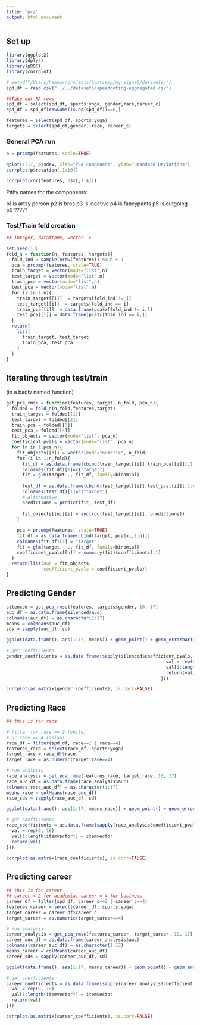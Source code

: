 ```yaml
---
title: "pca"
output: html_document
---
```



## Set up

```r
library(ggplot2)
library(dplyr)
library(pROC)
library(corrplot)

# setwd("/Users/hamnox/projects/bootcamp/my_signal/datasets/")
spd_df = read.csv("../../datasets/speeddating-aggregated.csv")

##Take out NA rows
spd_df = select(spd_df, sports:yoga, gender,race,career_c)
spd_df = spd_df[rowSums(is.na(spd_df))==0,]

features = select(spd_df, sports:yoga)
targets = select(spd_df,gender, race, career_c)


```

### General PCA run

```r
p = prcomp(features, scale=TRUE)

qplot(1:17, p$sdev, xlab="PCA component", ylab="Standard Deviations")
corrplot(p$rotation[,1:10])

corrplot(cor(features, p$x[,1:4]))

```

Pithy names for the components:

p1 is artsy person
p2 is bros
p3 is inactive
p4 is fancypants
p5 is outgoing
p6 ?????

### Test/Train fold creation

```r
## integer, dataframe, vector -> 

set.seed(13)
fold_n = function(n, features, targets){
  fold_ind = sample(nrow(features)) %% n + 1 
  pca = prcomp(features, scale=TRUE)
  train_target = vector(mode="list",n)
  test_target = vector(mode="list",n)
  train_pca = vector(mode="list",n)
  test_pca = vector(mode="list",n)
  for (i in 1:n){
    train_target[[i]]  = targets[fold_ind != i]
    test_target[[i]]  = targets[fold_ind == i]
    train_pca[[i]]  = data.frame(pca$x[fold_ind != i,])
    test_pca[[i]] = data.frame(pca$x[fold_ind == i,])
  }
  return(
    list(
      train_target, test_target,
      train_pca, test_pca
    )
  )
}

```


## Iterating through test/train
(in a badly named function)

```r
get_pca_rmse = function(features, target, n_fold, pca_n){
  folded = fold_n(n_fold,features,target)
  train_target = folded[[1]]
  test_target = folded[[2]]
  train_pca = folded[[3]]
  test_pca = folded[[4]]
  fit_objects = vector(mode="list", pca_n)
  coefficient_pvals = vector(mode="list", pca_n)
  for (n in 1:pca_n){
    fit_objects[[n]] = vector(mode="numeric", n_fold)
    for (i in 1:n_fold){
      fit_df = as.data.frame(cbind(train_target[[i]],train_pca[[i]][,1:n]))
      colnames(fit_df)[1]=c("target")
      fit = glm(target~., fit_df, family=binomial)
      
      test_df = as.data.frame(cbind(test_target[[i]],test_pca[[i]][,1:n]))
      colnames(test_df)[1]=c("target")
      # alternative 
      predictions = predict(fit, test_df)
      
      fit_objects[[n]][i] = auc(roc(test_target[[i]], predictions))
    }
    
    pca = prcomp(features, scale=TRUE)
    fit_df = as.data.frame(cbind(target, pca$x[,1:n]))
    colnames(fit_df)[1] = "target"
    fit = glm(target ~ ., fit_df, family=binomial)
    coefficient_pvals[[n]] = summary(fit)$coefficients[,1]
  }
  return(list(auc = fit_objects,
              coefficient_pvals = coefficient_pvals))
}
```

## Predicting Gender

```r

silenced = get_pca_rmse(features, targets$gender, 10, 17)
auc_df = as.data.frame(silenced$auc)
colnames(auc_df) = as.character(1:17)
means = colMeans(auc_df)
sds = sapply(auc_df, sd)

ggplot(data.frame(), aes(1:17, means)) + geom_point() + geom_errorbar(aes(ymin= means - sds, ymax = means + sds))

# get coefficients
gender_coefficients = as.data.frame(sapply(silenced$coefficient_pvals, function(itemvector) {
                                                            val = rep(0, 18)
                                                            val[1:length(itemvector)] = itemvector
                                                            return(val)
                                                          }))

corrplot(as.matrix(gender_coefficients), is.corr=FALSE)
```

## Predicting Race

```r

## this is for race

# filter for race == 2 (white)
# or race == 4 (asian)
race_df = filter(spd_df, race==2 | race==4)
features_race = select(race_df, sports:yoga)
target_race = race_df$race
target_race = as.numeric(target_race==4)

# run analysis
race_analysis = get_pca_rmse(features_race, target_race, 10, 17)
race_auc_df = as.data.frame(race_analysis$auc)
colnames(race_auc_df) = as.character(1:17)
means_race = colMeans(race_auc_df)
race_sds = sapply(race_auc_df, sd)

ggplot(data.frame(), aes(1:17, means_race)) + geom_point() + geom_errorbar(aes(ymin= means_race - race_sds, ymax = means_race + race_sds))

# get coefficients
race_coefficients = as.data.frame(sapply(race_analysis$coefficient_pvals, function(itemvector) {
  val = rep(0, 18)
  val[1:length(itemvector)] = itemvector
  return(val)
}))

corrplot(as.matrix(race_coefficients), is.corr=FALSE)
```

## Predicting career

```r
## this is for career
## career = 2 for academia, career = 4 for business
career_df = filter(spd_df, career_c==2 | career_c==4)
features_career = select(career_df, sports:yoga)
target_career = career_df$career_c
target_career = as.numeric(target_career==4)

# run analysis
career_analysis = get_pca_rmse(features_career, target_career, 10, 17)
career_auc_df = as.data.frame(career_analysis$auc)
colnames(career_auc_df) = as.character(1:17)
means_career = colMeans(career_auc_df)
career_sds = sapply(career_auc_df, sd)

ggplot(data.frame(), aes(1:17, means_career)) + geom_point() + geom_errorbar(aes(ymin= means_career - career_sds, ymax = means_career + career_sds))

# get coefficients
career_coefficients = as.data.frame(sapply(career_analysis$coefficient_pvals, function(itemvector) {
  val = rep(0, 18)
  val[1:length(itemvector)] = itemvector
  return(val)
}))

corrplot(as.matrix(career_coefficients), is.corr=FALSE)

```

